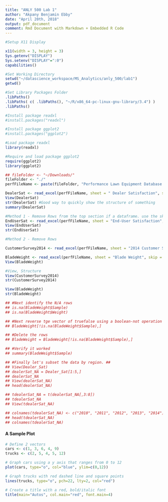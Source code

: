 ```yaml
---
title: "ANLY 500 Lab 1"
author: "Akpany Benjamin Ebby"
date: "April 20th, 2018"
output: pdf_document
comment: Rmd Document with Markdown + Embedded R Code
---
```


```r

#Setup X11 Display

x11(width = 3, height = 3)
Sys.getenv("DISPLAY")
Sys.setenv("DISPLAY"=":0")
capabilities()

#Set Working Directory
setwd("~/datascience_workspace/MS_Analytics/anly_500/lab1")
getwd()

#Set Library Packages Folder
.libPaths()
.libPaths( c( .libPaths(), "~/R/x86_64-pc-linux-gnu-library/3.4") )
.libPaths()

#Install package readxl
#install.packages("readxl")

#Install package ggplot2
#install.packages("ggplot2")

```

```r

#Load package readxl
library(readxl)

#Require and load package ggplot2
require(ggplot2)
library(ggplot2)

## fileFolder <- "~/Downloads/"
fileFolder <- "./"
perfFileName <- paste(fileFolder, "Performance Lawn Equipment Database.xlsx", sep = "")

DealerSat <- read_excel(perfFileName, sheet = " Dealer Satisfaction", skip = 1)
View(DealerSat)
str(DealerSat) #Good way to quickly show the structure of something
summary(DealerSat)

#Method 1 - Remove Rows from the top section if a dataframe. use the skip = function
EndUserSat <- read_excel(perfFileName, sheet = "End-User Satisfaction", skip = 1)
View(EndUserSat)
str(EndUserSat)

#Method 2 - Remove Rows

CustomerSurvey2014 <- read_excel(perfFileName, sheet = "2014 Customer Survey", skip = 1)

BladeWeight <- read_excel(perfFileName, sheet = "Blade Weight", skip = 1) #Skip 1 skips the first row
View(BladeWeight)

#View, Structure
View(CustomerSurvey2014)
str(CustomerSurvey2014)

View(BladeWeight)
str(BladeWeight)

## #Next identify the N/A rows
## is.na(BladeWeight$Sample)
## is.na(BladeWeight$Weight)

## #Next reverse tge vector of truefalse using a boolean-not operation
## BladeWeight[!is.na(BladeWeight$Sample),]

## #Delete the rows
## BladeWeight = BladeWeight[!is.na(BladeWeight$Sample),]

## #Verify it worked
## summary(BladeWeight$Sample)

## #Finally let's subset the data by region. ##
## View(Dealer_Sat)
## dealerSat_NA = Dealer_Sat[1:5,]
## dealerSat_NA
## View(dealerSat_NA)
## head(dealerSat_NA)

## tdealerSat_NA = t(dealerSat_NA[,3:8])
## tdealerSat_NA
## View(tdealerSat_NA)

## colnames(tdealerSat_NA) <- c("2010", "2011", "2012", "2013", "2014")
## head(tdealerSat_NA)
## colnames(tdealerSat_NA)

```

#### A Sample Plot

```r

# Define 2 vectors
cars <- c(1, 3, 6, 4, 9)
trucks <- c(2, 5, 4, 5, 12)

# Graph cars using a y axis that ranges from 0 to 12
plot(cars, type="o", col="blue", ylim=c(0,12))

# Graph trucks with red dashed line and square points
lines(trucks, type="o", pch=22, lty=2, col="red")

# Create a title with a red, bold/italic font
title(main="Autos", col.main="red", font.main=4)

```

